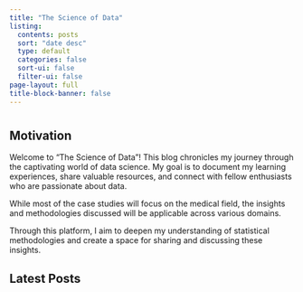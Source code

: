 ```yaml
---
title: "The Science of Data"
listing:
  contents: posts
  sort: "date desc"
  type: default
  categories: false
  sort-ui: false
  filter-ui: false
page-layout: full
title-block-banner: false
---
```

#

## Motivation


Welcome to "The Science of Data"! This blog chronicles my journey through the captivating world of data science. My goal is to document my learning experiences, share valuable resources, and connect with fellow enthusiasts who are passionate about data.

While most of the case studies will focus on the medical field, the insights and methodologies discussed will be applicable across various domains.

Through this platform, I aim to deepen my understanding of statistical methodologies and create a space for sharing and discussing these insights. 

## Latest Posts